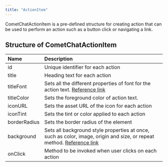 ```yaml
---
title: "ActionItem"
---
```


CometChatActionItem is a pre-defined structure for creating action that can be used to perform an action such as a button click or navigating a link.

## Structure of CometChatActionItem

| Name         | Description                                                                                                                                                                          |
| :------------ | :------------------------------------------------------------------------------------------------------------------------------------------------------------------------------------ |
| id           | Unique identifier for each action                                                                                                                                                    |
| title        | Heading text for each action                                                                                                                                                         |
| titleFont    | Sets all the different properties of font for the action text. [Reference link](https://developer.mozilla.org/en-US/docs/Web/CSS/font)                                               |
| titleColor   | Sets the foreground color of action text.                                                                                                                                            |
| iconURL      | Sets the asset URL of the icon for each action                                                                                                                                       |
| iconTint     | Sets the tint or color applied to each action                                                                                                                                        |
| borderRadius | Sets the border radius of the element                                                                                                                                                |
| background   | Sets all background style properties at once, such as color, image, origin and size, or repeat method. [Reference link](https://developer.mozilla.org/en-US/docs/Web/CSS/background) |
| onClick      | Method to be invoked when user clicks on each action                                                                                                                                 |
